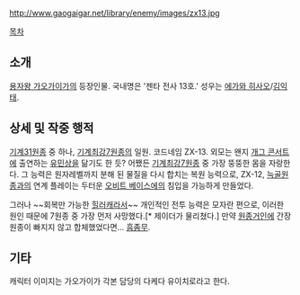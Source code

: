 http://www.gaogaigar.net/library/enemy/images/zx13.jpg

[[목차]]
== 소개 ==
[[용자왕 가오가이가]]의 등장인물. 국내명은 '젠타 전사 13호.' 성우는 [[에가와 히사오]]/[[김익태]].

== 상세 및 작중 행적 ==
[[기계31원종]] 중 하나, [[기계최강7원종]]의 일원. 코드네임 ZX-13. 외모는 왠지 [[개그 콘서트]]에 출연하는 [[유민상]]을 닮기도 한 듯? 어쨌든 [[기계최강7원종]] 중 가장 뚱뚱한 몸을 자랑한다. 그 능력은 원자레벨까지 분해 된 물질을 다시 합치는 복원 능력으로, ZX-12, [[늑골원종]]과의 연계 플레이는 두터운 [[오비트 베이스]]에의 침입을 가능하게 만들었다.

그러나 ~~회복만 가능한 [[힐러]]캐라서~~ 개인적인 전투 능력은 모자란 편으로, 이러한 원인 때문에 7원종 중 가장 먼저 사망했다.[* 제이더가 물리쳤다.] 만약 [[원종거인]]에 간장원종이 빠지지 않고 합체했었다면... [[흠좀무]].

== 기타 ==
캐릭터 이미지는 가오가이가 각본 담당의 다케다 유이치로라고 한다.

